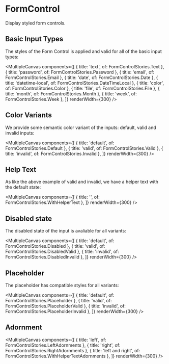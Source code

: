 
<Meta of={FormControlStories} />

# FormControl

Display styled form controls.

## Basic Input Types

The styles of the Form Control is applied and valid for all of the basic input types:

<MultipleCanvas
  components={[
    { title: 'text', of: FormControlStories.Text },
    { title: 'password', of: FormControlStories.Password },
    { title: 'email', of: FormControlStories.Email },
    { title: 'date', of: FormControlStories.Date },
    { title: 'datetime-local', of: FormControlStories.DateTimeLocal },
    { title: 'color', of: FormControlStories.Color },
    { title: 'file', of: FormControlStories.File },
    { title: 'month', of: FormControlStories.Month },
    { title: 'week', of: FormControlStories.Week },
  ]}
  renderWidth={300}
/>

## Color Variants

We provide some semantic color variant of the inputs: default, valid and invalid inputs:

<MultipleCanvas
  components={[
    { title: 'default', of: FormControlStories.Default },
    { title: 'valid', of: FormControlStories.Valid },
    { title: 'invalid', of: FormControlStories.Invalid },
  ]}
  renderWidth={300}
/>

## Help Text

As like the above example of valid and invalid, we have a helper text with the default state:

<MultipleCanvas
  components={[
    { title: '', of: FormControlStories.WithHelperText },
  ]}
  renderWidth={300}
/>

## Disabled state

The disabled state of the input is avaliable for all variants:

<MultipleCanvas
  components={[
    { title: 'default', of: FormControlStories.Disabled },
    { title: 'valid', of: FormControlStories.DisabledValid },
    { title: 'invalid', of: FormControlStories.DisabledInvalid },
  ]}
  renderWidth={300}
/>

## Placeholder

The placeholder has compatible styles for all variants:

<MultipleCanvas
  components={[
    { title: 'default', of: FormControlStories.Placeholder },
    { title: 'valid', of: FormControlStories.PlaceholderValid },
    { title: 'invalid', of: FormControlStories.PlaceholderInvalid },
  ]}
  renderWidth={300}
/>

## Adornment

<MultipleCanvas
  components={[
    { title: 'left', of: FormControlStories.LeftAdornments },
    { title: 'right', of: FormControlStories.RightAdornments },
    { title: 'left and right', of: FormControlStories.WithHelperTextAdornments },
  ]}
  renderWidth={300}
/>

